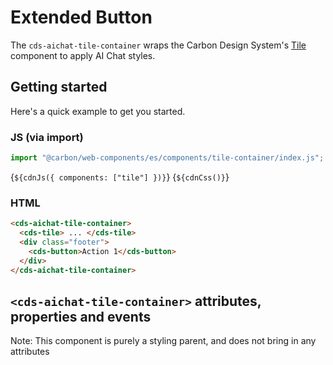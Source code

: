 
<Meta of={TileContainerStories} />

# Extended Button

The `cds-aichat-tile-container` wraps the Carbon Design System's [Tile](https://web-components.carbondesignsystem.com/?path=/docs/components-tile--overview) component to apply AI Chat styles.

## Getting started

Here's a quick example to get you started.

### JS (via import)

```javascript
import "@carbon/web-components/es/components/tile-container/index.js";
```

<Markdown>{`${cdnJs({ components: ["tile"] })}`}</Markdown>
<Markdown>{`${cdnCss()}`}</Markdown>

### HTML

```html
<cds-aichat-tile-container>
  <cds-tile> ... </cds-tile>
  <div class="footer">
    <cds-button>Action 1</cds-button>
  </div>
</cds-aichat-tile-container>
```

## `<cds-aichat-tile-container>` attributes, properties and events

Note: This component is purely a styling parent, and does not bring in any attributes

<ArgTypes of="cds-aichat-tile-container" />
